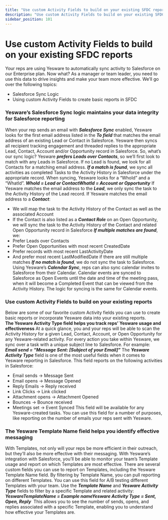 ```yaml
---
title: "Use custom Activity Fields to build on your existing SFDC reports"
description: "Use custom Activity Fields to build on your existing SFDC reports"
sidebar_position: 101
---
```


# Use custom Activity Fields to build on your existing SFDC reports

Your reps are using Yesware to automatically sync activity to Salesforce on our Enterprise plan. Now what?
As a manager or team leader, you need to use this data to drive insights and make your team more effective.
We’ll go over the following topics:
- Salesforce Sync Logic
- Using custom Activity Fields to create basic reports in SFDC 
### Yesware’s Salesforce Sync logic maintains your data integrity for Salesforce reporting
When your rep sends an email with ***Salesforce Sync*** enabled, Yesware looks for the first email address listed in the ***To field*** that matches the email address of an existing Lead or Contact in Salesforce.
Yesware then syncs all recipient tracking engagement and threaded replies to the appropriate Lead, Contact, Account and/or Opportunity record in Salesforce.
So, what’s our sync logic?
Yesware ***prefers Leads over Contacts***, so we’ll first look to match with any Leads in Salesforce.
If no Lead is found, we look for all Contacts for a matching email address.
***If a match is found***, we sync all activities as completed Tasks to the Activity History in Salesforce under the appropriate record.
When syncing, Yesware looks for a “WhoId” and a “WhatId”.
***WhoId = Lead or Contact******WhatId = Account or Opportunity***
If Yesware matches the email address to the ***Lead***, we only sync the task to the Activity History of the Lead record.
If Yesware matches the email address to a ***Contact***:
- We will map the task to the Activity History of the Contact as well as the associated Account
- If the Contact is also listed as a ***Contact Role*** on an Open Opportunity, we will sync the task to the Activity History of the Contact and related Open Opportunity record in Salesforce
***If multiple matches are found***, we:
- Prefer Leads over Contacts
- Prefer Open Opportunities with most recent CreatedDate
- Prefer records with most recent LastActivityDate
- And prefer most recent LastModifiedDate if there are still multiple matches
***If no match is found***, we do not sync the task to Salesforce.
Using Yesware’s ***Calendar Sync***, reps can also sync calendar invites to Salesforce from their Calendar. Calendar events are synced to Salesforce as Open Events until the date and time of the meeting pass, when it will become a Completed Event that can be viewed from the Activity History.
The logic for syncing is the same for Calendar events.
### Use custom Activity Fields to build on your existing reports
Below are some of our favorite custom Activity fields you can use to create basic reports or incorporate Yesware data into your existing reports.
**The Yesware Activity Type field helps you track reps’ Yesware usage and effectiveness**
At a quick glance, you and your reps will be able to scan the Activity History for a given Lead, Contact, Account, or Open Opportunity for any Yesware-related activity.
For every action you take within Yesware, we sync over a task with a unique subject line to Salesforce. For example:
***Email send = “Message Sent: [Subject of your Email]”***
The ***Yesware Activity Type*** field is one of the most useful fields when it comes to Yesware reporting in Salesforce. This field reports on the following activities in Salesforce:
- Email sends → Message Sent
- Email opens → Message Opened
- Reply Emails → Reply received
- Link Clicks → Link clicked
- Attachment opens → Attachment Opened
- Bounces → Bounce received
- Meetings set → Event Synced
This field will be available for any Yesware-created tasks. You can use this field for a number of purposes, like reporting on the number of emails your reps sent with Yesware.
### The Yesware Template Name field helps you identify effective messaging
With Templates, not only will your reps be more efficient in their outreach, but they’ll also be more effective with their messaging. With Yesware’s integration with Salesforce, you’ll be able to monitor your team’s Template usage and report on which Templates are most effective.
There are several custom fields you can use to report on Templates, including the Yesware Template Name field.
By filtering by Template Name, you can pull reporting on different Templates. You can use this field for A/B testing different Templates with your team.
Use the ***Template Name*** and ***Yesware Activity Type*** fields to filter by a specific Template and related activity:
***YeswareTemplateName = Example name******Yesware Activity Type = Sent, Open, Reply*** 
This allows you to see the number of sends, opens, and replies associated with a specific Template, enabling you to understand how effective your Templates are.